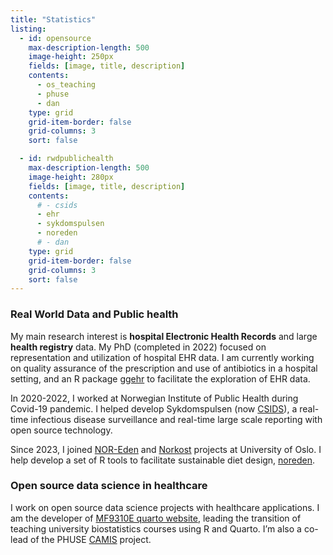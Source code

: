 ```yaml
---
title: "Statistics"
listing:
  - id: opensource
    max-description-length: 500
    image-height: 250px
    fields: [image, title, description]
    contents:
      - os_teaching
      - phuse
      - dan
    type: grid
    grid-item-border: false
    grid-columns: 3
    sort: false

  - id: rwdpublichealth
    max-description-length: 500
    image-height: 280px
    fields: [image, title, description]
    contents: 
      # - csids
      - ehr
      - sykdomspulsen
      - noreden
      # - dan
    type: grid
    grid-item-border: false
    grid-columns: 3
    sort: false
---
```



### Real World Data and Public health

My main research interest is **hospital Electronic Health Records** and large **health registry** data. My PhD (completed in 2022) focused on representation and utilization of hospital EHR data. I am currently working on quality assurance of the prescription and use of antibiotics in a hospital setting, and an R package [ggehr](https://github.com/chizapoth/ggehr) to facilitate the exploration of EHR data.

In 2020-2022, I worked at Norwegian Institute of Public Health during Covid-19 pandemic. I helped develop Sykdomspulsen (now [CSIDS](https://www.csids.no)), a real-time infectious disease surveillance and real-time large scale reporting with open source technology. 

Since 2023, I joined [NOR-Eden](https://www.med.uio.no/imb/english/research/projects/nor-eden/) and [Norkost](https://www.med.uio.no/imb/english/research/projects/norkost/) projects at University of Oslo. I help develop a set of R tools to facilitate sustainable diet design, [noreden](https://chizapoth.github.io/noreden/).

::: {#rwdpublichealth}
:::


### Open source data science in healthcare

I work on open source data science projects with healthcare applications. I am the developer of [MF9310E quarto website](https://ocbe-uio.github.io/teaching_mf9130e/), leading the transition of teaching university biostatistics courses using R and Quarto. I'm also a co-lead of the PHUSE [CAMIS](https://psiaims.github.io/CAMIS/) project.

::: {#opensource}
:::





